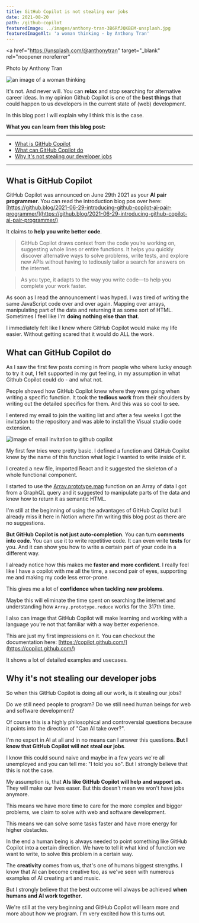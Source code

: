 ```yaml
---
title: GitHub Copilot is not stealing our jobs
date: 2021-08-20
path: /github-copilot
featuredImage: ../images/anthony-tran-3B6RfJQKBEM-unsplash.jpg
featuredImageAlt: 'a woman thinking - by Anthony Tran'
---
```


<a
  href="https://unsplash.com/@anthonytran"
  target="_blank"
  rel="noopener noreferrer"
>
  Photo by Anthony Tran
</a>

![an image of a woman thinking](../images/anthony-tran-3B6RfJQKBEM-unsplash.jpg)

It's not. And never will. You can **relax** and stop searching for alternative
career ideas. In my opinion Github Copilot is one of the **best things** that
could happen to us developers in the current state of (web) development.

In this blog post I will explain why I think this is the case.

**What you can learn from this blog post:**

---

- [What is GitHub Copilot](#what-is-it)
- [What can GitHub Copilot do](#what-can-it-do)
- [Why it's not stealing our developer jobs](#why-its-not-stealing-our-jobs)

---

## <a name='what-is-it'></a> What is GitHub Copilot

GitHub Copilot was announced on June 29th 2021 as your **AI pair programmer**.
You can read the introduction blog pos over here:
[https://github.blog/2021-06-29-introducing-github-copilot-ai-pair-programmer/](https://github.blog/2021-06-29-introducing-github-copilot-ai-pair-programmer/)

It claims to **help you write better code**.

> GitHub Copilot draws context from the code you’re working on, suggesting whole
> lines or entire functions. It helps you quickly discover alternative ways to
> solve problems, write tests, and explore new APIs without having to tediously
> tailor a search for answers on the internet.

> As you type, it adapts to the way you write code—to help you complete your
> work faster.

As soon as I read the announcement I was hyped. I was tired of writing the same
JavaScript code over and over again. Mapping over arrays, manipulating part of
the data and returning it as some sort of HTML. Sometimes I feel like I'm
**doing nothing else than that**.

I immediately felt like I knew where GitHub Copilot would make my life easier.
Without getting scared that it would do ALL the work.

## <a name='what-can-it-do'></a> What can GitHub Copilot do

As I saw the first few posts coming in from people who where lucky enough to try
it out, I felt supported in my gut feeling, in my assumption in what Github
Copilot could do - and what not.

People showed how GitHub Copilot knew where they were going when writing a
specific function. It took the **tedious work** from their shoulders by writing
out the detailed specifics for them. And this was so cool to see.

I entered my email to join the waiting list and after a few weeks I got the
invitation to the repository and was able to install the Visual studio code
extension.

![image of email invitation to github copilot](../images/github-copilot-email-invitation.png)

My first few tries were pretty basic. I defined a function and GitHub Copilot
knew by the name of this function what logic I wanted to write inside of it.

I created a new file, imported React and it suggested the skeleton of a whole
functional component.

I started to use the [Array.prototype.map](http://array.prototype.map) function
on an Array of data I got from a GraphQL query and it suggested to manipulate
parts of the data and knew how to return it as semantic HTML.

I'm still at the beginning of using the advantages of GitHub Copilot but I
already miss it here in Notion where I'm writing this blog post as there are no
suggestions.

**But GitHub Copilot is not just auto-completion**. You can turn **comments into
code**. You can use it to write repetitive code. It can even write **tests** for
you. And it can show you how to write a certain part of your code in a different
way.

I already notice how this makes me **faster and more confident**. I really feel
like I have a copilot with me all the time, a second pair of eyes, supporting me
and making my code less error-prone.

This gives me a lot of **confidence when tackling new problems**.

Maybe this will eliminate the time spent on searching the internet and
understanding how `Array.prototype.reduce` works for the 317th time.

I also can image that GitHub Copilot will make learning and working with a
language you're not that familiar with a way better experience.

This are just my first impressions on it. You can checkout the documentation
here: [https://copilot.github.com/](https://copilot.github.com/)

It shows a lot of detailed examples and usecases.

## <a name='why-its-not-stealing-our-jobs'></a>Why it's not stealing our developer jobs

So when this GitHub Copilot is doing all our work, is it stealing our jobs?

Do we still need people to program? Do we still need human beings for web and
software development?

<CoffeeHint />

Of course this is a highly philosophical and controversial questions because it
points into the direction of "Can AI take over?".

I'm no expert in AI at all and in no means can I answer this questions. **But I
know that GitHub Copilot will not steal our jobs**.

I know this could sound naive and maybe in a few years we're all unemployed and
you can tell me: "I told you so". But I strongly believe that this is not the
case.

My assumption is, that **AIs like GitHub Copilot will help and support us**.
They will make our lives easer. But this doesn't mean we won't have jobs
anymore.

This means we have more time to care for the more complex and bigger problems,
we claim to solve with web and software development.

This means we can solve some tasks faster and have more energy for higher
obstacles.

In the end a human being is always needed to point something like GitHub Copilot
into a certain direction. We have to tell it what kind of function we want to
write, to solve this problem in a certain way.

The **creativity** comes from us, that's one of humans biggest strengths. I know
that AI can become creative too, as we've seen with numerous examples of AI
creating art and music.

But I strongly believe that the best outcome will always be achieved **when
humans and AI work together**.

We're still at the very beginning and GitHub Copilot will learn more and more
about how we program. I'm very excited how this turns out.
